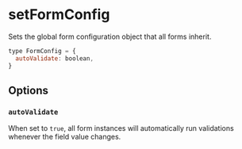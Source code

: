# setFormConfig

Sets the global form configuration object that all forms inherit.

```js
type FormConfig = {
  autoValidate: boolean,
}
```

## Options

### `autoValidate`

When set to `true`, all form instances will automatically run validations whenever the field
value changes.
